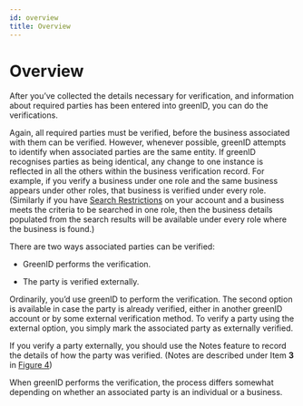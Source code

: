 ```yaml
---
id: overview
title: Overview
---
```


# Overview

After you’ve collected the details necessary for verification, and information about required parties has been entered into greenID, you can do the verifications.

Again, all required parties must be verified, before the business associated with them can be verified. However, whenever possible, greenID attempts to identify when associated parties are the same entity. If greenID recognises parties as being identical, any change to one instance is reflected in all the others within the business verification record. For example, if you verify a business under one role and the same business appears under other roles, that business is verified under every role. (Similarly if you have [Search Restrictions](https://vixverify.atlassian.net/wiki/spaces/GREEN/pages/514261448/greenID+Business+Search+Restrictions) on your account and a business meets the criteria to be searched in one role, then the business details populated from the search results will be available under every role where the business is found.)

There are two ways associated parties can be verified:

- GreenID performs the verification.

- The party is verified externally.

Ordinarily, you’d use greenID to perform the verification. The second option is available in case the party is already verified, either in another greenID account or by some external verification method. To verify a party using the external option, you simply mark the associated party as externally verified.

If you verify a party externally, you should use the Notes feature to record the details of how the party was verified. (Notes are described under Item **3** in [Figure 4](https://vixverify.atlassian.net/wiki/spaces/GREEN/pages/492307184/Verify+a+business#Verifyabusiness-Figure4))

When greenID performs the verification, the process differs somewhat depending on whether an associated party is an individual or a business.
